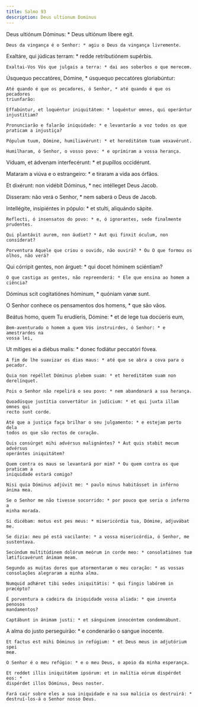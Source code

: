 ```yaml
---
title: Salmo 93
description: Deus ultionum Dominus
---
```


<div class="side-by-side not-content">

Deus ultiónum Dóminus: \* Deus ultiónum líbere egit.

    Deus da vingança é o Senhor: * agiu o Deus da vingança livremente.

Exaltáre, qui júdicas terram: \* redde retributiónem supérbis.

    Exaltai-Vos Vós que julgais a terra: * dai aos soberbos o que merecem.

Úsquequo peccatóres, Dómine, \* úsquequo peccatóres gloriabúntur:

    Até quando é que os pecadores, ó Senhor, * até quando é que os pecadores
    triunfarão:

    Effabúntur, et loquéntur iniquitátem: * loquéntur omnes, qui operántur
    injustítiam?

    Pronunciarão e falarão iniquidade: * e levantarão a voz todos os que
    praticam a injustiça?

    Pópulum tuum, Dómine, humiliavérunt: * et hereditátem tuam vexavérunt.

    Humilharam, ó Senhor, o vosso povo: * e oprimiram a vossa herança.

Víduam, et ádvenam interfecérunt: \* et pupíllos occidérunt.</span>

Mataram a viúva e o estrangeiro: \* e tiraram a vida aos órfãos.

Et dixérunt: non vidébit Dóminus, \* nec intélleget Deus Jacob.

Disseram: não verá o Senhor, \* nem saberá o Deus de Jacob.

  <span>
    Intellégite, insipiéntes in pópulo: * et stulti, aliquándo sápite.
 
    Reflecti, ó insensatos do povo: * e, ó ignorantes, sede finalmente
    prudentes.
 
    Qui plantávit aurem, non áudiet? * Aut qui finxit óculum, non consíderat?
 
    Porventura Aquele que criou o ouvido, não ouvirá? * Ou O que formou os
    olhos, não verá?

Qui córripit gentes, non árguet: \* qui docet hóminem sciéntiam?

    O que castiga as gentes, não repreenderá: * Ele que ensina ao homem a
    ciência?

Dóminus scit cogitatiónes hóminum, \* quóniam vanæ sunt.</span>

O Senhor conhece os pensamentos dos homens, \* que são vãos.

  <span>
    Beátus homo, quem Tu erudíeris, Dómine: * et de lege tua docúeris eum,
 
    Bem-aventurado o homem a quem Vós instruirdes, ó Senhor: * e amestrardes na
    vossa lei,

Ut mítiges ei a diébus malis: \* donec fodiátur peccatóri fóvea.

    A fim de lhe suavizar os dias maus: * até que se abra a cova para o pecador.

    Quia non repéllet Dóminus plebem suam: * et hereditátem suam non
    derelínquet.

    Pois o Senhor não repelirá o seu povo: * nem abandonará a sua herança.

    Quoadúsque justítia convertátur in judícium: * et qui juxta illam omnes qui
    recto sunt corde.

    Até que a justiça faça brilhar o seu julgamento: * e estejam perto dela
    todos os que são rectos de coração.

    Quis consúrget mihi advérsus malignántes? * Aut quis stabit mecum advérsus
    operántes iniquitátem?

    Quem contra os maus se levantará por mim? * Ou quem contra os que praticam a
    iniquidade estará comigo?

    Nisi quia Dóminus adjúvit me: * paulo minus habitásset in inférno ánima mea.

    Se o Senhor me não tivesse socorrido: * por pouco que seria o inferno a
    minha morada.

    Si dicébam: motus est pes meus: * misericórdia tua, Dómine, adjuvábat me.

    Se dizia: meu pé está vacilante: * a vossa misericórdia, ó Senhor, me
    sustentava.

    Secúndum multitúdinem dolórum meórum in corde meo: * consolatiónes tuæ
    lætificavérunt ánimam meam.

    Segundo as muitas dores que atormentaram o meu coração: * as vossas
    consolações alegraram a minha alma.

    Numquid adhǽret tibi sedes iniquitátis: * qui fingis labórem in præcépto?

    É porventura a cadeira da iniquidade vossa aliada: * que inventa penosos
    mandamentos?

    Captábunt in ánimam justi: * et sánguinem innocéntem condemnábunt.

A alma do justo perseguirão: \* e condenarão o sangue inocente.

    Et factus est mihi Dóminus in refúgium: * et Deus meus in adjutórium spei
    meæ.

    O Senhor é o meu refúgio: * e o meu Deus, o apoio da minha esperança.

    Et reddet illis iniquitátem ipsórum: et in malítia eórum dispérdet eos: *
    dispérdet illos Dóminus, Deus noster.

    Fará cair sobre eles a sua iniquidade e na sua malícia os destruirá: *
    destruí-los-á o Senhor nosso Deus.

</div>
